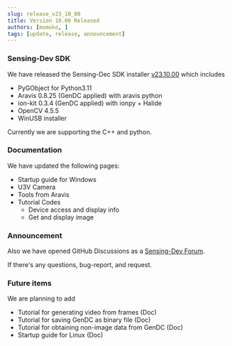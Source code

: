 ```yaml
---
slug: release_v23_10_00
title: Version 10.00 Released 
authors: [momoko, ]
tags: [update, release, announcement]
---
```


### Sensing-Dev SDK

We have released the Sensing-Dec SDK installer [v23.10.00](https://github.com/Sensing-Dev/sensing-dev-installer/releases/tag/v23.10.00) which includes

* PyGObject for Python3.11
* Aravis 0.8.25 (GenDC applied) with aravis python
* ion-kit 0.3.4 (GenDC applied) with ionpy + Halide
* OpenCV 4.5.5
* WinUSB installer

Currently we are supporting the C++ and python.

### Documentation

We have updated the following pages:

* Startup guide for Windows
* U3V Camera
* Tools from Aravis
* Tutorial Codes
    * Device access and display info
    * Get and display image

### Announcement

Also we have opened GitHub Discussions as a [Sensing-Dev Forum](https://github.com/orgs/Sensing-Dev/discussions).

If there's any questions, bug-report, and request.


<!--truncate-->

### Future items

We are planning to add
* Tutorial for generating video from frames (Doc)
* Tutorial for saving GenDC as binary file (Doc)
* Tutorial for obtaining non-image data from GenDC (Doc)
* Startup guide for Linux (Doc)

